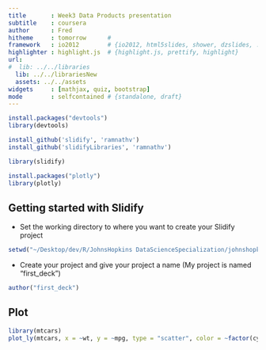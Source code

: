 ```yaml
---
title       : Week3 Data Products presentation
subtitle    : coursera
author      : Fred 
hitheme     : tomorrow      # 
framework   : io2012        # {io2012, html5slides, shower, dzslides, ...}
highlighter : highlight.js  # {highlight.js, prettify, highlight}
url:
#  lib: ../../libraries
  lib: ../../librariesNew
  assets: ../../assets
widgets     : [mathjax, quiz, bootstrap]
mode        : selfcontained # {standalone, draft}
---
```


```r
install.packages("devtools")
library(devtools)
```
```r
install_github('slidify', 'ramnathv')
install_github('slidifyLibraries', 'ramnathv')
```
```r
library(slidify)
```
```r
install.packages("plotly")
library(plotly)
```

## Getting started with Slidify

- Set the working directory to where you want to create your Slidify project

```r
setwd("~/Desktop/dev/R/JohnsHopkins DataScienceSpecialization/johnshopkins-data-science-specialization/work/09_DevelopingDataProducts/coursera_hopkins_developingdataproducts/week3")
```

- Create your project and give your project a name (My project is named "first_deck")

```r
author("first_deck")
```


## Plot

```r
library(mtcars)
plot_ly(mtcars, x = ~wt, y = ~mpg, type = "scatter", color = ~factor(cyl))
```


